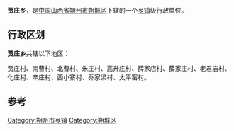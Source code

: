 {{中国乡级行政区
| 行政区全称 = 贾庄乡 
| 景观照片文件名 =
| 景观照片描述 =
| 汉语拼音 =
| 通用拼音 =
| 注音符號 =
| 其它标音类型1 =
| 其它标音1 =
| 其它标音类型2 =
| 其它标音2 =
| 其它语言类型1 =
| 其它语言地名1 =
| 其它语言类型2 =
| 其它语言地名2 =
| 上级行政区 = [[山西省|山西省]][[朔州市|朔州市]][[朔城区|朔城区]]
| 行政区类别 = [[乡镇|乡镇]]
| 行政区划代码 =
| 地理坐标 =
| 总面积 =
| 户籍人口 =
| 户籍人口年份 =
| 常住人口 =
| 常住人口年份 =
| 人口密度 =
| 行政区划 =
| 官方网站 =
| 政府驻地 =
| 邮政编码 =
| 毗邻行政区 =
| 位置图文件名 =
| 位置图描述 =
}}
'''贾庄乡'''，是[[中华人民共和国|中国]][[山西省|山西省]][[朔州市|朔州市]][[朔城区|朔城区]]下辖的一个[[乡镇|乡镇]]级行政单位。

== 行政区划 ==
'''贾庄乡'''共辖以下地区：

贾庄村、南曹村、北曹村、朱庄村、高升庄村、薛家店村、薛家庄村、老君庙村、化庄村、辛庄村、西小寨村、乔家梁村、太平窑村。

==参考==
{{reflist}}

{{山西行政区划小作品}}
{{朔州市朔城区行政区划}}

[[Category:朔州市乡镇|Category:朔州市乡镇]]
[[Category:朔城区|Category:朔城区]]